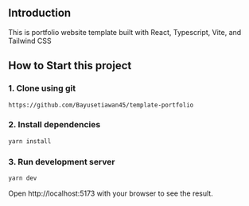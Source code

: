 ## Introduction

This is portfolio website template built with React, Typescript, Vite, and Tailwind CSS

## How to Start this project

### 1. Clone using git

```git
https://github.com/Bayusetiawan45/template-portfolio
```

### 2. Install dependencies

```bash
yarn install
```

### 3. Run development server

```bash
yarn dev
```

Open http://localhost:5173 with your browser to see the result.

